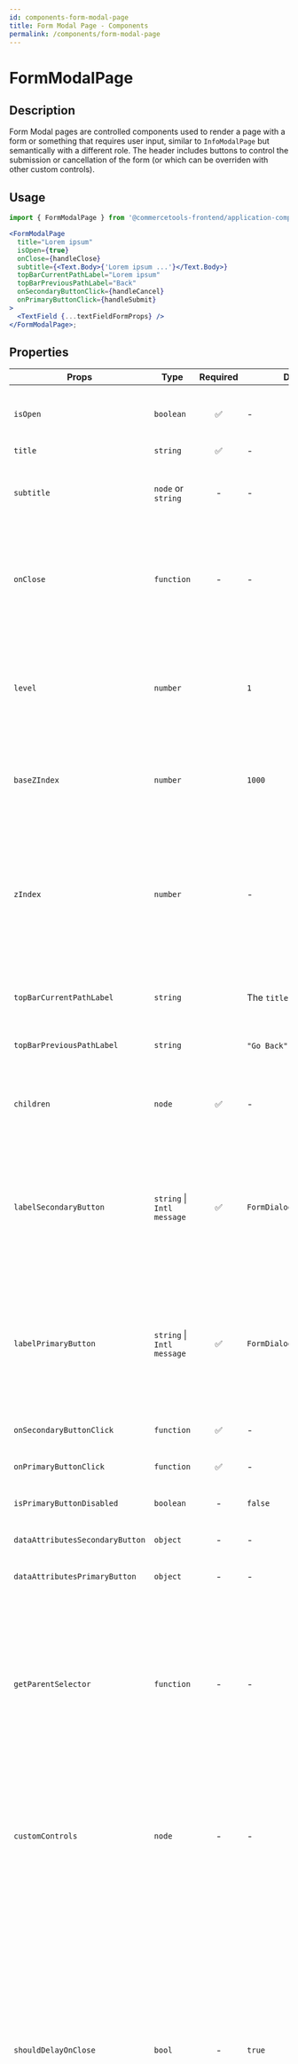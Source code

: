 ```yaml
---
id: components-form-modal-page
title: Form Modal Page - Components
permalink: /components/form-modal-page
---
```


# FormModalPage


<FormModalPageExample />

## Description

Form Modal pages are controlled components used to render a page with a form or something that requires user input, similar to `InfoModalPage` but semantically with a different role. The header includes buttons to control the submission or cancellation of the form (or which can be overriden with other custom controls).

## Usage

```jsx
import { FormModalPage } from '@commercetools-frontend/application-components';

<FormModalPage
  title="Lorem ipsum"
  isOpen={true}
  onClose={handleClose}
  subtitle={<Text.Body>{'Lorem ipsum ...'}</Text.Body>}
  topBarCurrentPathLabel="Lorem ipsum"
  topBarPreviousPathLabel="Back"
  onSecondaryButtonClick={handleCancel}
  onPrimaryButtonClick={handleSubmit}
>
  <TextField {...textFieldFormProps} />
</FormModalPage>;
```

## Properties

| Props                           | Type                       | Required | Default                   | Description                                                                                                                                                                                                                                                                                                                                                                                                                                                                                                         |
| ------------------------------- | -------------------------- | :------: | ------------------------- | ------------------------------------------------------------------------------------------------------------------------------------------------------------------------------------------------------------------------------------------------------------------------------------------------------------------------------------------------------------------------------------------------------------------------------------------------------------------------------------------------------------------- |
| `isOpen`                        | `boolean`                  |    ✅    | -                         | Indicates whether the page is open or closed. The parent component needs to manage this state.                                                                                                                                                                                                                                                                                                                                                                                                                      |
| `title`                         | `string`                   |    ✅    | -                         | The title of the page.                                                                                                                                                                                                                                                                                                                                                                                                                                                                                              |
| `subtitle`                      | `node` or `string`         |    -     | -                         | The subtitle of the page, usually a React component. If a string is passed, it's rendered as a paragraph.                                                                                                                                                                                                                                                                                                                                                                                                           |
| `onClose`                       | `function`                 |    -     | -                         | Called when the page closes (click on overlay, click on close button, press ESC). If the function is not provided, the page cannot be closed by any of the listed options.                                                                                                                                                                                                                                                                                                                                          |
| `level`                         | `number`                   |          | `1`                       | The level indicates the stack position of the modal page, progressivelly increasing the `z-index` position (combined with the `baseZIndex`) as well as the spacing from the left side of the page.                                                                                                                                                                                                                                                                                                                  |
| `baseZIndex`                    | `number`                   |          | `1000`                    | The base `z-index` value to be applied to the overlay container, incremented by `1` according to the `level` prop.                                                                                                                                                                                                                                                                                                                                                                                                  |
| `zIndex`                        | `number`                   |          | -                         | The `z-index` value to be applied to the overlay container. This value overrides the normal `z-index` value calculated from the `baseZIndex` and `level` props. If you provide this value, you would need to take care of providing a proper `z-index` based on the stacked level.                                                                                                                                                                                                                                  |
| `topBarCurrentPathLabel`        | `string`                   |          | The `title` prop          | The label to appear as the current path of the top bar of the modal                                                                                                                                                                                                                                                                                                                                                                                                                                                 |
| `topBarPreviousPathLabel`       | `string`                   |          | `"Go Back"` (translated)  | The label to appear as the previous path of the top bar of the modal                                                                                                                                                                                                                                                                                                                                                                                                                                                |
| `children`                      | `node`                     |    ✅    | -                         | Content rendered within the page. If the content is long in height (depending on the screen size) a scrollbar will appear.                                                                                                                                                                                                                                                                                                                                                                                          |
| `labelSecondaryButton`          | `string` \| `Intl message` |    ✅    | `FormDialog.Intl.cancel`  | The label for the secondary button as a string, or as an intl-like message (`{ id, defaultMessage }`). The `FormDialog` exposes a static object `Intl` containing some common intl messages that are already translated                                                                                                                                                                                                                                                                                             |
| `labelPrimaryButton`            | `string` \| `Intl message` |    ✅    | `FormDialog.Intl.confirm` | The label for the primary button as a string, or as an intl-like message (`{ id, defaultMessage }`). The `FormDialog` exposes a static object `Intl` containing some common intl messages that are already translated                                                                                                                                                                                                                                                                                               |
| `onSecondaryButtonClick`        | `function`                 |    ✅    | -                         | Called when the secondary button is clicked                                                                                                                                                                                                                                                                                                                                                                                                                                                                         |
| `onPrimaryButtonClick`          | `function`                 |    ✅    | -                         | Called when the primary button is clicked                                                                                                                                                                                                                                                                                                                                                                                                                                                                           |
| `isPrimaryButtonDisabled`       | `boolean`                  |    -     | `false`                   | Indicates whether primary button is disabled or not                                                                                                                                                                                                                                                                                                                                                                                                                                                                 |
| `dataAttributesSecondaryButton` | `object`                   |    -     | -                         | Use this prop to pass `data-` attributes to the secondary button                                                                                                                                                                                                                                                                                                                                                                                                                                                    |
| `dataAttributesPrimaryButton`   | `object`                   |    -     | -                         | Use this prop to pass `data-` attributes to the primary button                                                                                                                                                                                                                                                                                                                                                                                                                                                      |
| `getParentSelector`             | `function`                 |    -     | -                         | The function should return an HTML element that will be used as the parent container to hold the modal DOM tree. If no function is provided, it's expected that an HTML element with the `id="parent-container"` is present in the DOM. In `NODE_ENV=test` environment, the default HTML element is `body`.                                                                                                                                                                                                         |
| `customControls`                | `node`                     |    -     | -                         | Pass a React.node to be used in place of the pre-determined controls. This can be useful if you need actions other than Cancel & Confirm, or other types of buttons, while keeping the same modal header layout                                                                                                                                                                                                                                                                                                     |
| `shouldDelayOnClose`            | `bool`                     |    -     | `true`                    | Sets whether the ModalPage should delay calling its `onClose` function to allow the closing animation time to finish. This can be turned off if the developer is controlling the ModalPage only through the `isOpen` prop, and not abruptly mounting/unmounting it or one of its parent elements. You might also want to turn this off if you need to display a Prompt (e.g. to save changes) on the ModalPage before navigating out of it, as this option makes the Modal close itself before `onClose` is called. |

> NOTE: If `customControls` are passed, the `on*Click` props will no longer be required, and among with the `label*Button`, `isPrimaryButtonDisabled` and `dataAttributes*` props will no longer have any effect.

## Static properties

### `FormModalPage.Intl`

Exposes common intl messages to be used for the secondary/primary buttons

```js
FormModalPage.Intl.cancel;
FormModalPage.Intl.confirm;
// ...
```
